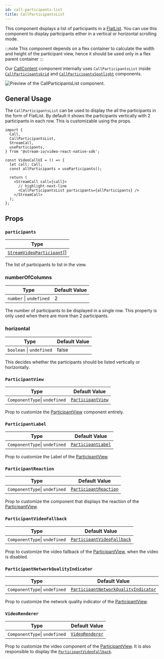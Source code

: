 ```yaml
---
id: call-participants-list
title: CallParticipantsList
---
```


This component displays a list of participants in a [FlatList](https://reactnative.dev/docs/flatlist). You can use this component to display participants either in a vertical or horizontal scrolling mode.

:::note
This component depends on a flex container to calculate the width and height of the participant view, hence it should be used only in a flex parent container
:::

Our [CallContent](./call-content.mdx) component internally uses `CallParticipantsList` inside [`CallParticipantsGrid`](https://github.com/GetStream/stream-video-js/blob/main/packages/react-native-sdk/src/components/Call/CallLayout/CallParticipantsGrid.tsx) and [`CallParticipantsSpotlight`](https://github.com/GetStream/stream-video-js/blob/main/packages/react-native-sdk/src/components/Call/CallLayout/CallParticipantsSpotlight.tsx) components.

![Preview of the CallParticipantsList component.](../../assets/04-ui-components/call-participants-list.png)

## General Usage

The `CallParticipantsList` can be used to display the all the participants in the form of FlatList. By default it shows the participants vertically with 2 participants in each row. This is customizable using the props.

```tsx
import {
  Call,
  CallParticipantsList,
  StreamCall,
  useParticipants,
} from '@stream-io/video-react-native-sdk';

const VideoCallUI = () => {
  let call: Call;
  const allParticipants = useParticipants();

  return (
    <StreamCall call={call}>
      // highlight-next-line
      <CallParticipantsList participants={allParticipants} />
    </StreamCall>
  );
};
```

## Props

### `participants`

| Type                                                                                                              |
| ----------------------------------------------------------------------------------------------------------------- |
| [`StreamVideoParticipant`](https://github.com/GetStream/stream-video-js/blob/main/packages/client/src/types.ts)[] |

The list of participants to list in the view.

### numberOfColumns

| Type                    | Default Value |
| ----------------------- | ------------- |
| `number` \| `undefined` | 2             |

The number of participants to be displayed in a single row. This property is only used when there are more than 2 participants.

### horizontal

| Type                     | Default Value |
| ------------------------ | ------------- |
| `boolean` \| `undefined` | false         |

This decides whether the participants should be listed vertically or horizontally.

### `ParticipantView`

| Type                          | Default Value                                                                                                                                                        |
| ----------------------------- | -------------------------------------------------------------------------------------------------------------------------------------------------------------------- |
| `ComponentType`\| `undefined` | [`ParticipantView`](https://github.com/GetStream/stream-video-js/blob/main/packages/react-native-sdk/src/components/Participant/ParticipantView/ParticipantView.tsx) |

Prop to customize the [ParticipantView](../../participants/participant-view) component entirely.

### `ParticipantLabel`

| Type                          | Default Value                                                                                                                                                          |
| ----------------------------- | ---------------------------------------------------------------------------------------------------------------------------------------------------------------------- |
| `ComponentType`\| `undefined` | [`ParticipantLabel`](https://github.com/GetStream/stream-video-js/blob/main/packages/react-native-sdk/src/components/Participant/ParticipantView/ParticipantLabel.tsx) |

Prop to customize the Label of the [ParticipantView](../../participants/participant-view).

### `ParticipantReaction`

| Type                          | Default Value                                                                                                                                                                |
| ----------------------------- | ---------------------------------------------------------------------------------------------------------------------------------------------------------------------------- |
| `ComponentType`\| `undefined` | [`ParticipantReaction`](https://github.com/GetStream/stream-video-js/blob/main/packages/react-native-sdk/src/components/Participant/ParticipantView/ParticipantReaction.tsx) |

Prop to customize the component that displays the reaction of the [ParticipantView](../../participants/participant-view).

### `ParticipantVideoFallback`

| Type                          | Default Value                                                                                                                                                                          |
| ----------------------------- | -------------------------------------------------------------------------------------------------------------------------------------------------------------------------------------- |
| `ComponentType`\| `undefined` | [`ParticipantVideoFallback`](https://github.com/GetStream/stream-video-js/blob/main/packages/react-native-sdk/src/components/Participant/ParticipantView/ParticipantVideoFallback.tsx) |

Prop to customize the video fallback of the [ParticipantView](../../participants/participant-view), when the video is disabled.

### `ParticipantNetworkQualityIndicator`

| Type                          | Default Value                                                                                                                                                                                              |
| ----------------------------- | ---------------------------------------------------------------------------------------------------------------------------------------------------------------------------------------------------------- |
| `ComponentType`\| `undefined` | [`ParticipantNetworkQualityIndicator`](https://github.com/GetStream/stream-video-js/blob/main/packages/react-native-sdk/src/components/Participant/ParticipantView/ParticipantNetworkQualityIndicator.tsx) |

Prop to customize the network quality indicator of the [ParticipantView](../../participants/participant-view).

### `VideoRenderer`

| Type                          | Default Value                                                                                                                                                    |
| ----------------------------- | ---------------------------------------------------------------------------------------------------------------------------------------------------------------- |
| `ComponentType`\| `undefined` | [`VideoRenderer`](https://github.com/GetStream/stream-video-js/blob/main/packages/react-native-sdk/src/components/Participant/ParticipantView/VideoRenderer.tsx) |

Prop to customize the video component of the [ParticipantView](../../participants/participant-view). It is also responsible to display the [`ParticipantVideoFallback`](#participantvideofallback).

